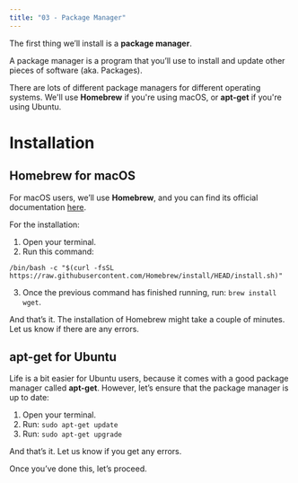```yaml
---
title: "03 - Package Manager"
---
```


The first thing we’ll install is a **package manager**.

A package manager is a program that you’ll use to install and update other pieces of software (aka. Packages).

There are lots of different package managers for different operating systems. We'll use **Homebrew** if you're using macOS, or **apt-get** if you're using Ubuntu.

# Installation

## Homebrew for macOS

For macOS users, we’ll use **Homebrew**, and you can find its official documentation [here](https://brew.sh/).

For the installation:

1. Open your terminal.
2. Run this command:

`/bin/bash -c "$(curl -fsSL https://raw.githubusercontent.com/Homebrew/install/HEAD/install.sh)"`

3. Once the previous command has finished running, run: `brew install wget`.

And that’s it. The installation of Homebrew might take a couple of minutes. Let us know if there are any errors.

## apt-get for Ubuntu

Life is a bit easier for Ubuntu users, because it comes with a good package manager called **apt-get**. However, let’s ensure that the package manager is up to date:

1. Open your terminal.
2. Run: `sudo apt-get update`
3. Run: `sudo apt-get upgrade`

And that’s it. Let us know if you get any errors.

Once you’ve done this, let’s proceed.
